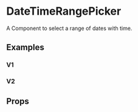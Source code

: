 

<Meta title="Components/DateTimeRangePicker" component={DateTimeRangePicker} />

# DateTimeRangePicker

A Component to select a range of dates with time.

## Examples

### V1

<Preview>
  <Story name="v1">
    <div className="ml-8">
      <DateTimeRangePicker />
    </div>
  </Story>
</Preview>

### V2

<Preview>
  <Story name="v2">
    <div className="ml-8">
      <DateTimeRangePicker isV2={true}/>
    </div>
  </Story>
</Preview>

## Props

<Props of={DateTimeRangePicker} />
